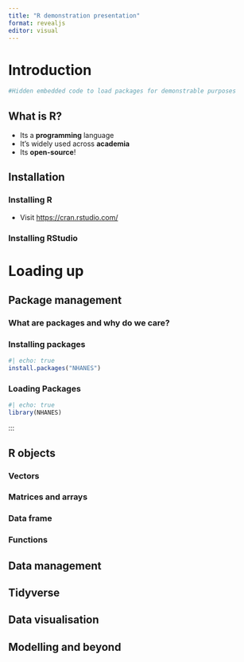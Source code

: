 ```yaml
---
title: "R demonstration presentation"
format: revealjs
editor: visual
---
```


# Introduction

```r
#Hidden embedded code to load packages for demonstrable purposes
```

## What is R?

::: incremental
-   Its a **programming** language
-   It's widely used across **academia**
-   Its **open-source**!
:::

## Installation

::: panel-tabset
### Installing R

-   Visit <https://cran.rstudio.com/>

### Installing RStudio
:::

# Loading up

## Package management

::: panel-tabset
### What are packages and why do we care?
:::

### Installing packages

```r
#| echo: true
install.packages("NHANES")
```

### Loading Packages

```r
#| echo: true
library(NHANES)
```

:::

## R objects

::: panel-tabset
### Vectors

### Matrices and arrays

### Data frame

### Functions
:::

## Data management

## Tidyverse

## Data visualisation

## Modelling and beyond
